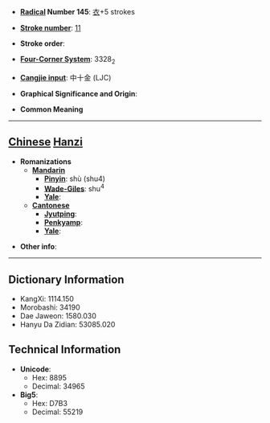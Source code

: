 * '''[[Wiktionary:Chinese radical index| Radical]] Number 145''': [[Wiktionary:Chinese radical index 衣|衣]]+5 strokes

* '''[[Wiktionary:Chinese total strokes index|Stroke number]]''': [[Wiktionary:Chinese total strokes index 11|11]]

* '''Stroke order''': 

* '''[[Wiktionary:Chinese four corner index|Four-Corner System]]''': 3328<sub>2</sub>

* '''[[Wiktionary:Chinese Cangjie index|Cangjie input]]''': 中十金 (LJC)

* '''Graphical Significance and Origin''': 

* '''Common Meaning'''

----

== [[Chinese]] [[Hanzi]] ==

* '''Romanizations'''
** '''[[Mandarin]]'''
*** '''[[Pinyin]]''': shù (shu4)
*** '''[[Wade-Giles]]''': shu<sup>4</sup>
*** '''[[Yale]]''': 
** '''[[Cantonese]]'''
*** '''[[Jyutping]]''':
*** '''[[Penkyamp]]''': 
*** '''[[Yale]]''': 

* '''Other info''': 

----

== Dictionary Information ==

* KangXi: 1114.150
* Morobashi: 34190
* Dae Jaweon: 1580.030
* Hanyu Da Zidian: 53085.020

== Technical Information ==

* '''Unicode''':
** Hex: 8895
** Decimal: 34965
* '''Big5''':
** Hex: D7B3
** Decimal: 55219